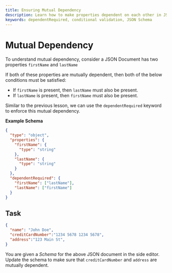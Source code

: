 ```yaml
---
title: Ensuring Mutual Dependency
description: Learn how to make properties dependent on each other in JSON Schema using dependentRequired keyword.
keywords: dependentRequired, conditional validation, JSON Schema
---
```



# Mutual Dependency
To understand mutual dependency, consider a JSON Document has two properties `firstName` and `lastName` 


If both of these properties are mutually dependent, then both of the below conditions must be satisfied:

- If `firstName` is present, then `lastName` must also be present.
- If `lastName` is present, then `firstName` must also be present.

Similar to the previous lesson, we can use the `dependentRequired` keyword to enforce this mutual dependency.

**Example Schema**

```json highlightLineStart={12} highlightLineEnd={13}
{
  "type": "object",
  "properties": {
    "firstName": {
      "type": "string"
    },
    "lastName": {
      "type": "string"
    }
  },
  "dependentRequired": {
    "firstName": ["lastName"],
    "lastName": ["firstName"]
  }
}
```

## Task 

```json 
{
  "name": "John Doe",
  "creditCardNumber":"1234 5678 1234 5678",
  "address":"123 Main St",
}
```

You are given a *Schema* for the above JSON document in the side editor. Update the schema to make sure that `creditCardNumber` and `address` are mutually dependent.